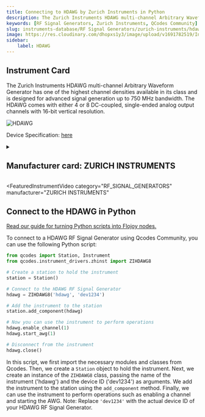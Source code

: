 ```yaml
---
title: Connecting to HDAWG by Zurich Instruments in Python
description: The Zurich Instruments HDAWG multi-channel Arbitrary Waveform Generator has one of the highest channel densities available in its class and is designed for advanced signal generation up to 750 MHz bandwidth. The HDAWG comes with either 4 or 8 DC-coupled, single-ended analog output channels with 16-bit vertical resolution.
keywords: [RF Signal Generators, Zurich Instruments, QCodes Community] 
slug: instruments-database/RF Signal Generators/zurich-instruments/hdawg 
image: https://res.cloudinary.com/dhopxs1y3/image/upload/v1691782519/Instruments/RF%20Signal%20Generator/HDAWG/HDAWG.webp
sidebar:
    label: HDAWG 
---
```



## Instrument Card

The Zurich Instruments HDAWG multi-channel Arbitrary Waveform Generator has one of the highest channel densities available in its class and is designed for advanced signal generation up to 750 MHz bandwidth. The HDAWG comes with either 4 or 8 DC-coupled, single-ended analog output channels with 16-bit vertical resolution.

![HDAWG](https://res.cloudinary.com/dhopxs1y3/image/upload/v1691782519/Instruments/RF%20Signal%20Generator/HDAWG/HDAWG.webp)

Device Specification: [here](https://docs.zhinst.com/pdf/ziHDAWG_UserManual.pdf)

<details style={{ marginTop: "15px"}}>
<summary><h2 style={{display:'inline'}}>Manufacturer card: ZURICH INSTRUMENTS</h2></summary>

![ZURICH INSTRUMENTS](https://res.cloudinary.com/dhopxs1y3/image/upload/v1692806207/Instruments/Vendor%20Logos/Zurich_Instruments.png)

Zurich Instruments Ltd. is a privately owned company developing and selling advanced test and measurement instruments equipped with software for dynamic signal analysis.

- Headquarters: Switzerland
- Yearly Revenue (millions, USD): 38
- Vendor Website: [here](https://www.zhinst.com/americas/en)

</details>


<FeaturedInstrumentVideo
  category="RF_SIGNAL_GENERATORS"
  manufacturer="ZURICH INSTRUMENTS"
></FeaturedInstrumentVideo>

## Connect to the HDAWG in Python

[Read our guide for turning Python scripts into Flojoy nodes.](https://docs.flojoy.ai/contribution/blocks/custom-flojoy-block/)



<Tabs>
<TabItem value="Flojoy" label="Flojoy" className="flojoy-instrument-tabs">

<NodeCardCollection category="RF_SIGNAL_GENERATORS" manufacturer="Zurich Instruments"></NodeCardCollection>

</TabItem>
<TabItem value="QCodes Community" label="QCodes Community">

To connect to a HDAWG RF Signal Generator using Qcodes Community, you can use the following Python script:

```python
from qcodes import Station, Instrument
from qcodes.instrument_drivers.zhinst import ZIHDAWG8

# Create a station to hold the instrument
station = Station()

# Connect to the HDAWG RF Signal Generator
hdawg = ZIHDAWG8('hdawg', 'dev1234')

# Add the instrument to the station
station.add_component(hdawg)

# Now you can use the instrument to perform operations
hdawg.enable_channel(1)
hdawg.start_awg(1)

# Disconnect from the instrument
hdawg.close()
```

In this script, we first import the necessary modules and classes from Qcodes. Then, we create a `Station` object to hold the instrument. Next, we create an instance of the `ZIHDAWG8` class, passing the name of the instrument ('hdawg') and the device ID ('dev1234') as arguments. We add the instrument to the station using the `add_component` method. Finally, we can use the instrument to perform operations such as enabling a channel and starting the AWG.
Note: Replace `'dev1234'` with the actual device ID of your HDAWG RF Signal Generator.

</TabItem>
</Tabs>